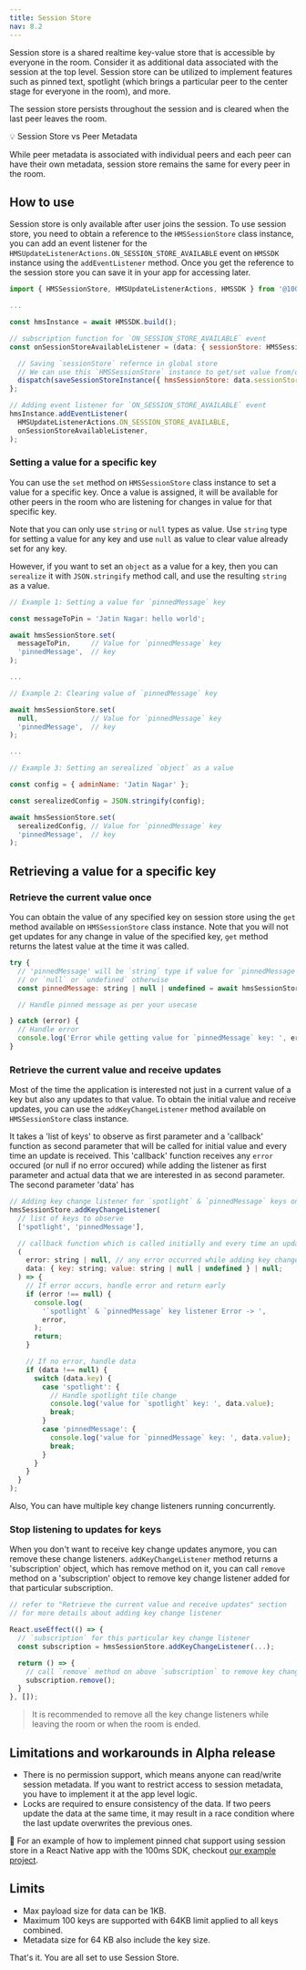 ```yaml
---
title: Session Store
nav: 8.2
---
```


Session store is a shared realtime key-value store that is accessible by everyone in the room. Consider it as additional data associated with the session at the top level. Session store can be utilized to implement features such as pinned text, spotlight (which brings a particular peer to the center stage for everyone in the room), and more.

The session store persists throughout the session and is cleared when the last peer leaves the room.

<Note>
💡 Session Store vs Peer Metadata

While peer metadata is associated with individual peers and each peer can have their own metadata, session store remains the same for every peer in the room.

</Note>


## How to use

Session store is only available after user joins the session. To use session store, you need to
obtain a reference to the `HMSSessionStore` class instance, you can add an event listener for the
`HMSUpdateListenerActions.ON_SESSION_STORE_AVAILABLE` event on `HMSSDK` instance using
the `addEventListener` method. Once you get the reference to the session store you can save it
in your app for accessing later.

```js
import { HMSSessionStore, HMSUpdateListenerActions, HMSSDK } from '@100mslive/react-native-hms';

...

const hmsInstance = await HMSSDK.build();

// subscription function for `ON_SESSION_STORE_AVAILABLE` event
const onSessionStoreAvailableListener = (data: { sessionStore: HMSSessionStore; }) => {

  // Saving `sessionStore` refernce in global store
  // We can use this `HMSSessionStore` instance to get/set value from/on room session
  dispatch(saveSessionStoreInstance({ hmsSessionStore: data.sessionStore }));
};

// Adding event listener for `ON_SESSION_STORE_AVAILABLE` event
hmsInstance.addEventListener(
  HMSUpdateListenerActions.ON_SESSION_STORE_AVAILABLE,
  onSessionStoreAvailableListener,
);
```

### Setting a value for a specific key

You can use the `set` method on `HMSSessionStore` class instance to set a value for a specific key.
Once a value is assigned, it will be available for other peers in the room who are listening for
changes in value for that specific key.

Note that you can only use `string` or `null` types as value. Use `string` type for setting a value for
any key and use `null` as value to clear value already set for any key.

However, if you want to set an `object` as a value for a key, then you can `serealize` it with
`JSON.stringify` method call, and use the resulting `string` as a value.

```js
// Example 1: Setting a value for `pinnedMessage` key

const messageToPin = 'Jatin Nagar: hello world';

await hmsSessionStore.set(
  messageToPin,     // Value for `pinnedMessage` key
  'pinnedMessage',  // key
);

...

// Example 2: Clearing value of `pinnedMessage` key

await hmsSessionStore.set(
  null,             // Value for `pinnedMessage` key
  'pinnedMessage',  // key
);

...

// Example 3: Setting an serealized `object` as a value

const config = { adminName: 'Jatin Nagar' };

const serealizedConfig = JSON.stringify(config);

await hmsSessionStore.set(
  serealizedConfig, // Value for `pinnedMessage` key
  'pinnedMessage',  // key
);
```


## Retrieving a value for a specific key

### Retrieve the current value once

You can obtain the value of any specified key on session store using the `get` method available
on `HMSSessionStore` class instance. Note that you will not get updates for any change in value
of the specified key, `get` method returns the latest value at the time it was called.

```js
try {
  // 'pinnedMessage' will be `string` type if value for `pinnedMessage` key is set on session store,
  // or `null` or `undefined` otherwise
  const pinnedMessage: string | null | undefined = await hmsSessionStore.get('pinnedMessage');

  // Handle pinned message as per your usecase

} catch (error) {
  // Handle error
  console.log('Error while getting value for `pinnedMessage` key: ', error);
}
```

### Retrieve the current value and receive updates

Most of the time the application is interested not just in a current value of a key but also any
updates to that value. To obtain the initial value and receive updates, you can use the
`addKeyChangeListener` method available on `HMSSessionStore` class instance.

It takes a 'list of keys' to observe as first parameter and a 'callback' function as second parameter
that will be called for initial value and every time an update is received. This 'callback' function
receives any `error` occured (or null if no error occured) while adding the listener as first parameter
and actual data that we are interested in as second parameter. The second parameter 'data' has 

```js
// Adding key change listener for `spotlight` & `pinnedMessage` keys on Session Store
hmsSessionStore.addKeyChangeListener(
  // list of keys to observe
  ['spotlight', 'pinnedMessage'], 

  // callback function which is called initially and every time an update is received
  (
    error: string | null, // any error occurred while adding key change listener
    data: { key: string; value: string | null | undefined } | null;
  ) => {
    // If error occurs, handle error and return early
    if (error !== null) {
      console.log(
        '`spotlight` & `pinnedMessage` key listener Error -> ',
        error,
      );
      return;
    }

    // If no error, handle data
    if (data !== null) {
      switch (data.key) {
        case 'spotlight': {
          // Handle spotlight tile change
          console.log('value for `spotlight` key: ', data.value);
          break;
        }
        case 'pinnedMessage': {
          console.log('value for `pinnedMessage` key: ', data.value);
          break;
        }
      }
    }
  }
);
```

Also, You can have multiple key change listeners running concurrently.

### Stop listening to updates for keys

When you don't want to receive key change updates anymore, you can remove these change listeners.
`addKeyChangeListener` method returns a 'subscription' object, which has remove method on it, you can
call `remove` method on a 'subscription' object to remove key change listener added for that particular
subscription.

```js
// refer to "Retrieve the current value and receive updates" section
// for more details about adding key change listener

React.useEffect(() => {
  // `subscription` for this particular key change listener
  const subscription = hmsSessionStore.addKeyChangeListener(...);

  return () => {
    // call `remove` method on above `subscription` to remove key change listener
    subscription.remove();
  }
}, []);
```

> It is recommended to remove all the key change listeners while leaving the room or when the room is ended.


## Limitations and workarounds in Alpha release

-   There is no permission support, which means anyone can read/write session metadata. If you want to restrict access to session metadata, you have to implement it at the app level logic.
-   Locks are required to ensure consistency of the data. If two peers update the data at the same time, it may result in a race condition where the last update overwrites the previous ones.

👀 For an example of how to implement pinned chat support using session store in a React Native app with the 100ms SDK, checkout [our example project](https://github.com/100mslive/100ms-flutter/blob/main/example/lib/meeting/meeting_store.dart).

## Limits

- Max payload size for data can be 1KB.
- Maximum 100 keys are supported with 64KB limit applied to all keys combined.
- Metadata size for 64 KB also include the key size.

That's it. You are all set to use Session Store.
